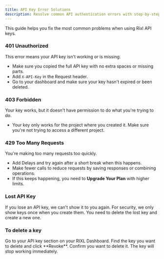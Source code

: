 ```yaml
---
title: API Key Error Solutions
description: Resolve common API authentication errors with step-by-step troubleshooting guides.
---
```



This guide helps you fix the most common problems when using Rixl API keys.

### 401 Unauthorized

<Card title="401 Unauthorized">
  This error means your API key isn't working or is missing.

  - Make sure you copied the full API key with no extra spaces or missing parts.
  - Add `X-API-Key` in the Request header.
  - Go to your dashboard and make sure your key hasn't expired or been deleted.
</Card>

### 403 Forbidden

<Card title="403 Forbidden">
  Your key works, but it doesn't have permission to do what you're trying to do.

  - Your key only works for the project where you created it. Make sure you're not trying to access a different project.
</Card>

### 429 Too Many Requests

<Card title="429 Too Many Requests">
  You're making too many requests too quickly.

  - Add Delays and try again after a short break when this happens.
  - Make fewer calls to reduce requests by saving responses or combining operations.
  - If this keeps happening, you need to **Upgrade Your Plan** with higher limits.
</Card>

### Lost API Key

<Callout type="error" title="Lost Keys Can't Be Found">
  If you lose an API key, we can't show it to you again. For security, we only show keys once when you create them. You
  need to delete the lost key and create a new one.
</Callout>

### To delete a key
<Steps>

  <Step>
    Go to your API key section on your RIXL Dashboard.
  </Step>

  <Step>
    Find the key you want to delete and click **Revoke**.
  </Step>

  <Step>
    Confirm you want to delete it. The key will stop working immediately.
  </Step>

</Steps>